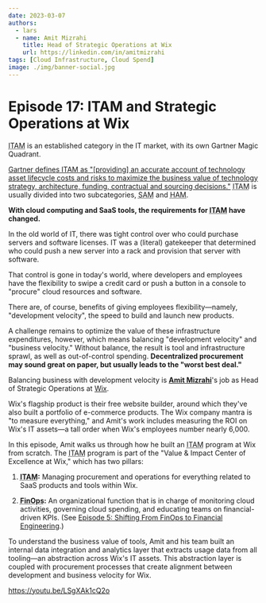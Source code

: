 ```yaml
---
date: 2023-03-07
authors:
  - lars
  - name: Amit Mizrahi
    title: Head of Strategic Operations at Wix
    url: https://linkedin.com/in/amitmizrahi
tags: [Cloud Infrastructure, Cloud Spend]
image: ./img/banner-social.jpg
---
```


# Episode 17: ITAM and Strategic Operations at Wix

<p><abbr title="IT Asset Management">ITAM</abbr> is an established category in the IT market, with its own Gartner Magic Quadrant.</p>

[Gartner defines ITAM as "[providing] an accurate account of technology asset lifecycle costs and risks to maximize the business value of technology strategy, architecture, funding, contractual and sourcing decisions."](https://gartner.com/en/information-technology/glossary/it-asset-management-itam) <abbr title="IT Asset Management">ITAM</abbr> is usually divided into two subcategories, <abbr title="Software Asset Management">SAM</abbr> and <abbr title="Hardware Asset Management">HAM</abbr>.

**With cloud computing and SaaS tools, the requirements for <abbr title="IT Asset Management">ITAM</abbr> have changed.**

In the old world of IT, there was tight control over who could purchase servers and software licenses. IT was a (literal) gatekeeper that determined who could push a new server into a rack and provision that server with software.

That control is gone in today's world, where developers and employees have the flexibility to swipe a credit card or push a button in a console to "procure" cloud resources and software.

There are, of course, benefits of giving employees flexibility—namely, "development velocity", the speed to build and launch new products.

A challenge remains to optimize the value of these infrastructure expenditures, however, which means balancing "development velocity" and "business velocity." Without balance, the result is tool and infrastructure sprawl, as well as out-of-control spending. **Decentralized procurement may sound great on paper, but usually leads to the "worst best deal."**

Balancing business with development velocity is [**Amit Mizrahi**](https://linkedin.com/in/amitmizrahi)'s job as Head of Strategic Operations at [Wix](https://wix.com).

Wix's flagship product is their free website builder, around which they've also built a portfolio of e-commerce products. The Wix company mantra is "to measure everything," and Amit's work includes measuring the ROI on Wix's IT assets—a tall order when Wix's employees number nearly 6,000.

In this episode, Amit walks us through how he built an <abbr title="IT Asset Management">ITAM</abbr> program at Wix from scratch. The <abbr title="IT Asset Management">ITAM</abbr> program is part of the "Value & Impact Center of Excellence at Wix," which has two pillars:

1. **<abbr title="IT Asset Management">ITAM</abbr>:** Managing procurement and operations for everything related to SaaS products and tools within Wix.

2. **<abbr title="Financial Engineering">FinOps</abbr>:** An organizational function that is in charge of monitoring cloud activities, governing cloud spending, and educating teams on financial-driven KPIs. (See [Episode 5: Shifting From FinOps to Financial Engineering](../shifting-from-finops-to-financial-engineering/index.mdx).)

To understand the business value of tools, Amit and his team built an internal data integration and analytics layer that extracts usage data from all tooling—an abstraction across Wix's IT assets. This abstraction layer is coupled with procurement processes that create alignment between development and business velocity for Wix.

https://youtu.be/LSgXAk1cQ2o

